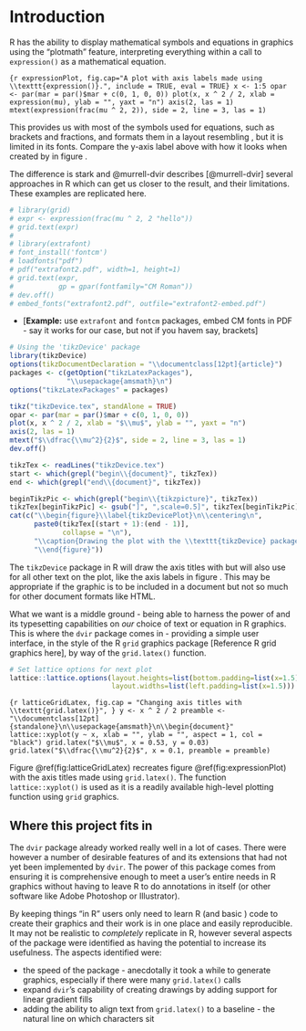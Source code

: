 \newpage{}

# Introduction

R has the ability to display mathematical symbols and equations in graphics using the "plotmath" feature, interpreting everything within a call to `expression()` as a mathematical equation.

<!--- 

Need to think of a better example than this one, ideally one that brings in our x - mu somehow 

Redo this plot with lattice?

CHECK - that I haven't confused axis labela and axis titles... should be axis titles!
--->

```{r expressionPlot, fig.cap="A plot with axis labels made using \\texttt{expression()}.", include = TRUE, eval = TRUE}
x <- 1:5
opar <- par(mar = par()$mar + c(0, 1, 0, 0))
plot(x, x ^ 2 / 2, xlab = expression(mu), ylab = "", yaxt = "n")
axis(2, las = 1)
mtext(expression(frac(mu ^ 2, 2)), side = 2, line = 3, las = 1)
```

This provides us with most of the symbols used for equations, such as brackets and fractions, and formats them in a layout resembling \TeX{}, but it is limited in its fonts. Compare the y-axis label above with how it looks when created by \LaTeX{} in figure \ref{muOver2}.

\begin{figure}\label{muOver2}
\begin{equation*}
\dfrac{\mu^2}{2}
\end{equation*}
\caption{The \(y\)-axis label from above, when created in \LaTeX}
\end{figure}

<!---
Use this code for above example, just need to find a way to caption and reference it. Also delete image from figures folder when done



could use \[\dfrac{\mu^2}{2}\] if that was easier too?
--->

The difference is stark and @murrell-dvir describes [@murrell-dvir] several approaches in R which can get us closer to the \LaTeX{} result, and their limitations. These examples are replicated here.

```{r}
# library(grid)
# expr <- expression(frac(mu ^ 2, 2 "hello"))
# grid.text(expr)
# 
# library(extrafont)
# font_install('fontcm')
# loadfonts("pdf")
# pdf("extrafont2.pdf", width=1, height=1)
# grid.text(expr,
#           gp = gpar(fontfamily="CM Roman"))
# dev.off()
# embed_fonts("extrafont2.pdf", outfile="extrafont2-embed.pdf")

```

<!---

Do plot with type = "l"?
--->


<!--- 
for these examples following, say that Paul's report descirbes the limitations of these approaches, and replicate the examples



FOR THIS, SAY IT WORKS FOR OUR LABEL, BUT DOESN"T WITH OTHER THINGS, LIKE THE BRACKETS
--->
  - [**Example:** use `extrafont` and `fontcm` packages, embed CM fonts in PDF - say it works for our case, but not if you havem say, brackets]

```{r results = FALSE}
# Using the 'tikzDevice' package
library(tikzDevice)
options(tikzDocumentDeclaration = "\\documentclass[12pt]{article}")
packages <- c(getOption("tikzLatexPackages"),
              "\\usepackage{amsmath}\n")
options("tikzLatexPackages" = packages) 

tikz("tikzDevice.tex", standAlone = TRUE)
opar <- par(mar = par()$mar + c(0, 1, 0, 0))
plot(x, x ^ 2 / 2, xlab = "$\\mu$", ylab = "", yaxt = "n")
axis(2, las = 1)
mtext("$\\dfrac{\\mu^2}{2}$", side = 2, line = 3, las = 1)
dev.off()
```

<!---
Try get scaling a bit better in this tikz one, to better match the original plot? Or make the earlier one square! (this is probably easier)

Try make the plots all same size (like same sqize square) too!
--->

```{r echo = FALSE, results = "asis"}
tikzTex <- readLines("tikzDevice.tex")
start <- which(grepl("begin\\{document}", tikzTex))
end <- which(grepl("end\\{document}", tikzTex))

beginTikzPic <- which(grepl("begin\\{tikzpicture}", tikzTex))
tikzTex[beginTikzPic] <- gsub("]", ",scale=0.5]", tikzTex[beginTikzPic])
cat(c("\\begin{figure}\\label{tikzDevicePlot}\n\\centering\n", 
      paste0(tikzTex[(start + 1):(end - 1)], 
             collapse = "\n"),
      "\\caption{Drawing the plot with the \\texttt{tikzDevice} package}\n",
      "\\end{figure}"))
```

The `tikzDevice` package in R will draw the axis titles with \TeX{} but will also use \TeX{} for all other text on the plot, like the axis labels in figure \ref{tikzDevicePlot}. This may be appropriate if the graphic is to be included in a \TeX{} document but not so much for other document formats like HTML.

What we want is a middle ground - being able to harness the power of \TeX{} and its typesetting capabilities on *our* choice of text or equation in R graphics. This is where the `dvir` package comes in - providing a simple user interface, in the style of the R `grid` graphics package [Reference R grid graphics here], by way of the `grid.latex()` function.

<!---
For lattice plot, remember tick marks on top and side.... remove if have time....

For lattice plot, need to see if can correctly find x and y locations relative to other stuff in the plot, rather than guessing and checking these exact values, at least navigate to other viewports? (try grid.force() maybe, and make a coloured rectangle in each one)
--->
```{r, include = FALSE}
# Set lattice options for next plot
lattice::lattice.options(layout.heights=list(bottom.padding=list(x=1.5)),
                         layout.widths=list(left.padding=list(x=1.5)))
```

```{r latticeGridLatex, fig.cap = "Changing axis titles with \\texttt{grid.latex()}", }
y <- x ^ 2 / 2
preamble <- "\\documentclass[12pt]{standalone}\n\\usepackage{amsmath}\n\\begin{document}"
lattice::xyplot(y ~ x, xlab = "", ylab = "", aspect = 1, col = "black")
grid.latex("$\\mu$", x = 0.53, y = 0.03)
grid.latex("$\\dfrac{\\mu^2}{2}$", x = 0.1, preamble = preamble)
```

Figure \@ref(fig:latticeGridLatex) recreates figure \@ref(fig:expressionPlot) with the axis titles made using `grid.latex()`. The function `lattice::xyplot()` is used as it is a readily available high-level plotting function using `grid` graphics.

<!---
  - [**Example:** example of grid-based plot, changing labels and/or title with `grid.latex()`. Maybe ggplot2?]
  
  Nah - got the lattice plot of our example....
  --->

## Where this project fits in

The `dvir` package already worked really well in a lot of cases. There were however a number of desirable features of \TeX{} and its extensions that had not yet been implemented by `dvir`. The power of this package comes from ensuring it is comprehensive enough to meet a user's entire \TeX{} needs in R graphics without having to leave R to do annotations in \LaTeX{} itself (or other software like Adobe Photoshop or Illustrator). 

By keeping things "in R" users only need to learn R (and basic \TeX) code to create their graphics and their work is in one place and easily reproducible. It may not be realistic to *completely* replicate \TeX{} in R, however several aspects of the package were identified as having the potential to increase its usefulness. The aspects identified were:

* the speed of the package - anecdotally it took a while to generate graphics, especially if there were many `grid.latex()` calls
* expand `dvir`'s capability of creating \Tikz{} drawings by adding support for linear gradient fills
* adding the ability to align text from `grid.latex()` to a baseline - the natural line on which characters sit